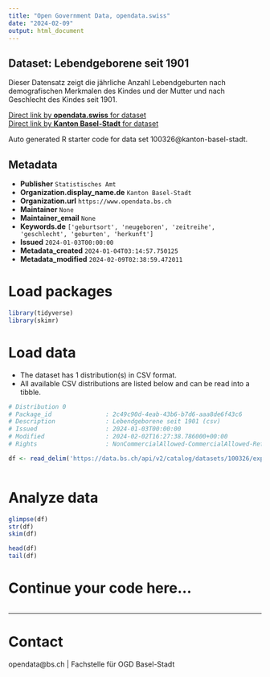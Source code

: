 ```yaml
---
title: "Open Government Data, opendata.swiss"
date: "2024-02-09"
output: html_document
---
```


## Dataset: Lebendgeborene seit 1901

Dieser Datensatz zeigt die jährliche Anzahl Lebendgeburten nach demografischen Merkmalen des Kindes und der Mutter und nach Geschlecht des Kindes seit 1901.

[Direct link by **opendata.swiss** for dataset](https://opendata.swiss/de/dataset/lebendgeborene-seit-1901)<br>
[Direct link by **Kanton Basel-Stadt** for dataset](https://data.bs.ch/explore/dataset/100326/)

Auto generated R starter code for data set 100326@kanton-basel-stadt.

## Metadata

- **Publisher** `Statistisches Amt`
- **Organization.display_name.de** `Kanton Basel-Stadt`
- **Organization.url** `https://www.opendata.bs.ch`
- **Maintainer** `None`
- **Maintainer_email** `None`
- **Keywords.de** `['geburtsort', 'neugeboren', 'zeitreihe', 'geschlecht', 'geburten', 'herkunft']`
- **Issued** `2024-01-03T00:00:00`
- **Metadata_created** `2024-01-04T03:14:57.750125`
- **Metadata_modified** `2024-02-09T02:38:59.472011`


# Load packages

```r

library(tidyverse)
library(skimr)

```

# Load data

-   The dataset has 1 distribution(s) in CSV format.
-   All available CSV distributions are listed below and can be read into a tibble.

```r

# Distribution 0
# Package_id               : 2c49c90d-4eab-43b6-b7d6-aaa8de6f43c6
# Description              : Lebendgeborene seit 1901 (csv)
# Issued                   : 2024-01-03T00:00:00
# Modified                 : 2024-02-02T16:27:38.786000+00:00
# Rights                   : NonCommercialAllowed-CommercialAllowed-ReferenceRequired

df <- read_delim('https://data.bs.ch/api/v2/catalog/datasets/100326/exports/csv')



```

# Analyze data

```r

glimpse(df)
str(df)
skim(df)

head(df)
tail(df)

```

# Continue your code here...

```r

```

------------------------------------------------------------------------

# Contact

opendata@bs.ch | Fachstelle für OGD Basel-Stadt
